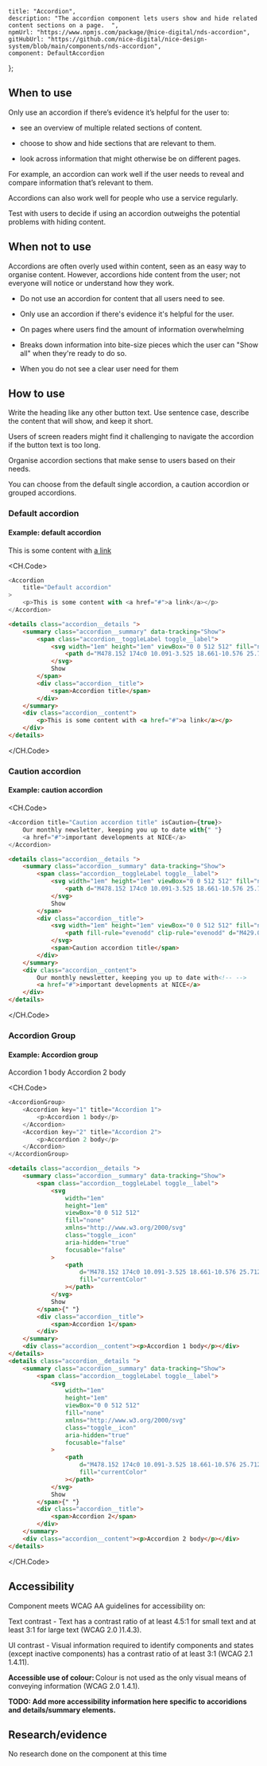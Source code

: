 

	title: "Accordion",
	description: "The accordion component lets users show and hide related content sections on a page.  ",
	npmUrl: "https://www.npmjs.com/package/@nice-digital/nds-accordion",
	gitHubUrl: "https://github.com/nice-digital/nice-design-system/blob/main/components/nds-accordion",
	component: DefaultAccordion
};

## When to use
Only use an accordion if there’s evidence it’s helpful for the user to:

- see an overview of multiple related sections of content.

- choose to show and hide sections that are relevant to them.

- look across information that might otherwise be on different pages.

For example, an accordion can work well if the user needs to reveal and compare information that’s relevant to them.

Accordions can also work well for people who use a service regularly. 

Test with users to decide if using an accordion outweighs the potential problems with hiding content.

<Screenshot image="accordion-single.jpg" alt="Screenshot of the single accordion components on page" />

## When not to use
Accordions are often overly used within content, seen as an easy way to organise content. However, accordions hide content from the user; not everyone will notice or understand how they work.

- Do not use an accordion for content that all users need to see.

- Only use an accordion if there's evidence it's helpful for the user.

- On pages where users find the amount of information overwhelming 

- Breaks down information into bite-size pieces which the user can "Show all" when they're ready to do so.

- When you do not see a clear user need for them

## How to use
Write the heading like any other button text. Use sentence case, describe the content that will show, and keep it short.

Users of screen readers might find it challenging to navigate the accordion if the button text is too long.

Organise accordion sections that make sense to users based on their needs.

You can choose from the default single accordion, a caution accordion or grouped accordions.


### Default accordion

<Example>
<h4>Example: default accordion</h4>
<Accordion
	title="Default accordion"
	>
	This is some content with <a href="#">a link</a>
</Accordion>

<CH.Code>
```js React
<Accordion
	title="Default accordion"
>
	<p>This is some content with <a href="#">a link</a></p>
</Accordion>
```
```html HTML
<details class="accordion__details ">
	<summary class="accordion__summary" data-tracking="Show">
		<span class="accordion__toggleLabel toggle__label">
			<svg width="1em" height="1em" viewBox="0 0 512 512" fill="none" xmlns="http://www.w3.org/2000/svg" class="toggle__icon" aria-hidden="true" focusable="false">
				<path d="M478.152 174c0 10.091-3.525 18.661-10.576 25.712l-186 186c-7.243 7.243-15.909 10.864-26 10.864-10.283 0-18.853-3.621-25.712-10.864l-186-186C36.621 192.853 33 184.283 33 174c0-10.091 3.621-18.757 10.864-26L65 126.576C72.424 119.525 81.09 116 91 116c10.091 0 18.661 3.525 25.712 10.576L255.576 265.44 394.44 126.576c7.051-7.051 15.621-10.576 25.712-10.576 9.909 0 18.576 3.525 26 10.576L467.576 148c7.051 7.424 10.576 16.091 10.576 26Z" fill="currentColor"></path>
			</svg>
			Show
		</span>
		<div class="accordion__title">
			<span>Accordion title</span>
		</div>
	</summary>
	<div class="accordion__content">
		<p>This is some content with <a href="#">a link</a></p>
	</div>
</details>
```
</CH.Code>
</Example>


### Caution accordion

<Example>
<h4>Example: caution accordion</h4>
<CautionAccordion/>

<CH.Code>
```js React
<Accordion title="Caution accordion title" isCaution={true}>
	Our monthly newsletter, keeping you up to date with{" "}
	<a href="#">important developments at NICE</a>
</Accordion>
```
```html HTML
<details class="accordion__details ">
	<summary class="accordion__summary" data-tracking="Show">
		<span class="accordion__toggleLabel toggle__label">
			<svg width="1em" height="1em" viewBox="0 0 512 512" fill="none" xmlns="http://www.w3.org/2000/svg" class="toggle__icon" aria-hidden="true" focusable="false">
				<path d="M478.152 174c0 10.091-3.525 18.661-10.576 25.712l-186 186c-7.243 7.243-15.909 10.864-26 10.864-10.283 0-18.853-3.621-25.712-10.864l-186-186C36.621 192.853 33 184.283 33 174c0-10.091 3.621-18.757 10.864-26L65 126.576C72.424 119.525 81.09 116 91 116c10.091 0 18.661 3.525 25.712 10.576L255.576 265.44 394.44 126.576c7.051-7.051 15.621-10.576 25.712-10.576 9.909 0 18.576 3.525 26 10.576L467.576 148c7.051 7.424 10.576 16.091 10.576 26Z" fill="currentColor"></path>
			</svg>
			Show
		</span>
		<div class="accordion__title">
			<svg width="1em" height="1em" viewBox="0 0 512 512" fill="none" xmlns="http://www.w3.org/2000/svg" class="icon" aria-hidden="true" focusable="false">
				<path fill-rule="evenodd" clip-rule="evenodd" d="M429.067 456.4H82.342c-20.328 0-36.703-8.151-44.91-22.369-8.195-14.205-7.081-32.449 3.097-50.05L213.89 83.695C224.07 66.093 239.302 56 255.718 56c16.417 0 31.649 10.107 41.814 27.709L470.88 383.995c10.178 17.602 11.306 35.845 3.097 50.05-8.208 14.204-24.568 22.355-44.91 22.355ZM255.718 92.445c-2.384 0-6.467 2.927-10.249 9.493L72.106 402.21c-3.783 6.553-4.282 11.563-3.097 13.619 1.185 2.056 5.767 4.126 13.347 4.126h346.739c7.566 0 12.148-2.084 13.348-4.14 1.199-2.056.685-7.052-3.098-13.619L265.983 101.91c-3.783-6.552-7.88-9.479-10.25-9.479l-.015.014Zm-21.641 202.898c.956 9.95 2.57 17.274 4.939 22.385 2.97 6.438 8.48 9.835 15.946 9.835 7.309 0 12.848-3.44 16.046-9.964 2.598-5.31 4.24-12.534 4.982-22.013l6.424-73.633a200.589 200.589 0 0 0 1.071-20.571c0-12.078-1.585-21.2-4.854-27.923-2.627-5.396-8.566-11.821-21.87-11.821-8.551 0-15.589 2.898-20.928 8.594-5.254 5.611-7.909 13.32-7.909 22.927 0 6.195.457 16.417 1.356 30.407l4.797 71.777Zm1.884 56.004c5.325-5.325 11.906-8.038 19.601-8.038 7.651 0 14.275 2.684 19.7 7.98 5.467 5.339 8.223 11.906 8.223 19.501 0 8.522-2.856 15.36-8.466 20.357-5.453 4.854-11.891 7.295-19.157 7.295-7.352 0-13.862-2.413-19.344-7.181-5.696-4.94-8.594-11.835-8.594-20.457 0-7.58 2.712-14.133 8.037-19.457Z" fill="currentColor"></path>
			</svg>
			<span>Caution accordion title</span>
		</div>
	</summary>
	<div class="accordion__content">
		Our monthly newsletter, keeping you up to date with<!-- -->
		<a href="#">important developments at NICE</a>
	</div>
</details>
```
</CH.Code>
</Example>


### Accordion Group
<Example>
<h4>Example: Accordion group</h4>
<AccordionGroup>
	<Accordion key="1" title="Accordion 1">
		Accordion 1 body
	</Accordion>
	<Accordion key="2" title="Accordion 2">
		Accordion 2 body
	</Accordion>
</AccordionGroup>

<CH.Code>
```js React
<AccordionGroup>
	<Accordion key="1" title="Accordion 1">
		<p>Accordion 1 body</p>
	</Accordion>
	<Accordion key="2" title="Accordion 2">
		<p>Accordion 2 body</p>
	</Accordion>
</AccordionGroup>
```
```html HTML
<details class="accordion__details ">
	<summary class="accordion__summary" data-tracking="Show">
		<span class="accordion__toggleLabel toggle__label">
			<svg
				width="1em"
				height="1em"
				viewBox="0 0 512 512"
				fill="none"
				xmlns="http://www.w3.org/2000/svg"
				class="toggle__icon"
				aria-hidden="true"
				focusable="false"
			>
				<path
					d="M478.152 174c0 10.091-3.525 18.661-10.576 25.712l-186 186c-7.243 7.243-15.909 10.864-26 10.864-10.283 0-18.853-3.621-25.712-10.864l-186-186C36.621 192.853 33 184.283 33 174c0-10.091 3.621-18.757 10.864-26L65 126.576C72.424 119.525 81.09 116 91 116c10.091 0 18.661 3.525 25.712 10.576L255.576 265.44 394.44 126.576c7.051-7.051 15.621-10.576 25.712-10.576 9.909 0 18.576 3.525 26 10.576L467.576 148c7.051 7.424 10.576 16.091 10.576 26Z"
					fill="currentColor"
				></path>
			</svg>
			Show
		</span>{" "}
		<div class="accordion__title">
			<span>Accordion 1</span>
		</div>
	</summary>
	<div class="accordion__content"><p>Accordion 1 body</p></div>
</details>
<details class="accordion__details ">
	<summary class="accordion__summary" data-tracking="Show">
		<span class="accordion__toggleLabel toggle__label">
			<svg
				width="1em"
				height="1em"
				viewBox="0 0 512 512"
				fill="none"
				xmlns="http://www.w3.org/2000/svg"
				class="toggle__icon"
				aria-hidden="true"
				focusable="false"
			>
				<path
					d="M478.152 174c0 10.091-3.525 18.661-10.576 25.712l-186 186c-7.243 7.243-15.909 10.864-26 10.864-10.283 0-18.853-3.621-25.712-10.864l-186-186C36.621 192.853 33 184.283 33 174c0-10.091 3.621-18.757 10.864-26L65 126.576C72.424 119.525 81.09 116 91 116c10.091 0 18.661 3.525 25.712 10.576L255.576 265.44 394.44 126.576c7.051-7.051 15.621-10.576 25.712-10.576 9.909 0 18.576 3.525 26 10.576L467.576 148c7.051 7.424 10.576 16.091 10.576 26Z"
					fill="currentColor"
				></path>
			</svg>
			Show
		</span>{" "}
		<div class="accordion__title">
			<span>Accordion 2</span>
		</div>
	</summary>
	<div class="accordion__content"><p>Accordion 2 body</p></div>
</details>
```
</CH.Code>
</Example>
<Screenshot image="accordion-group.jpg" alt="Screenshot of the accordion group on page" />

## Accessibility

Component meets WCAG AA guidelines for accessibility on:

Text contrast - Text has a contrast ratio of at least 4.5:1 for small text and at least 3:1 for large text (WCAG 2.0 )1.4.3).

UI contrast - Visual information required to identify components and states (except inactive components) has a contrast ratio of at least 3:1 (WCAG 2.1 1.4.11).

**Accessible use of colour:** Colour is not used as the only visual means of conveying information (WCAG 2.0 1.4.1).

**TODO: Add more accessibility information here specific to accoridions and details/summary elements.**

## Research/evidence

No research done on the component at this time

